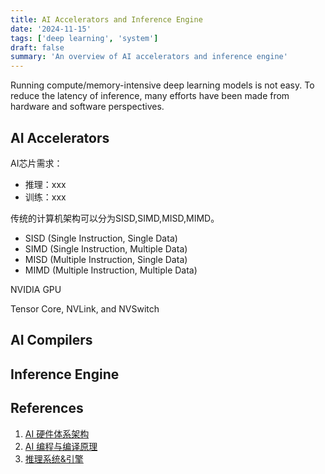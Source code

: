 ```yaml
---
title: AI Accelerators and Inference Engine
date: '2024-11-15'
tags: ['deep learning', 'system']
draft: false
summary: 'An overview of AI accelerators and inference engine'
---
```

Running compute/memory-intensive deep learning models is not easy. To reduce the latency of inference, many efforts have been made from hardware and software perspectives.

## AI Accelerators

AI芯片需求：
- 推理：xxx
- 训练：xxx

传统的计算机架构可以分为SISD,SIMD,MISD,MIMD。
- SISD (Single Instruction, Single Data)
- SIMD (Single Instruction, Multiple Data)
- MISD (Multiple Instruction, Single Data)
- MIMD (Multiple Instruction, Multiple Data)

NVIDIA GPU

Tensor Core, NVLink, and NVSwitch

## AI Compilers

## Inference Engine

## References
1. [AI 硬件体系架构](https://chenzomi12.github.io/02Hardware/README.html)
2. [AI 编程与编译原理](https://chenzomi12.github.io/03Compiler/README.html)
3. [推理系统&引擎](https://chenzomi12.github.io/04Inference/README.html) 